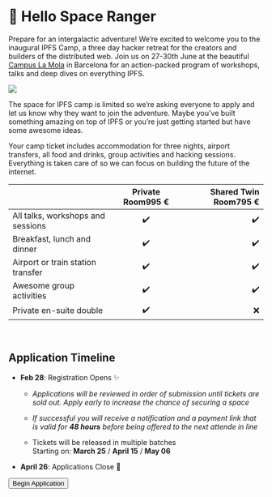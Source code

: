 


# 👋 Hello Space Ranger

<div className="mw7">

Prepare for an intergalactic adventure! We’re excited to welcome you to the inaugural IPFS Camp, a three day hacker retreat for the creators and builders of the distributed web. Join us on 27-30th June at the beautiful [Campus La Mola](https://www.chateauform.com/en/house/campus-la-mola/) in Barcelona for an action-packed program of workshops, talks and deep dives on everything IPFS.

![](https://ipfs.io/ipfs/QmUiucP3oRVnqvuM6hnrF9D5H6tRSeVhyWk6ggkhf4ebEH)

The space for IPFS camp is limited so we’re asking everyone to apply and let us know why they want to join the adventure. Maybe you’ve built something amazing on top of IPFS or you’re just getting started but have some awesome ideas.

Your camp ticket includes accommodation for three nights, airport transfers, all food and drinks, group activities and hacking sessions. Everything is taken care of so we can focus on building the future of the internet.

</div>

<div className="features pv4 mw7">

|                                   | <span className="mh2-ns tc">Private Room</span><span className="primary3 f3 tc db mv2 nowrap">995 €</span> | <span className="mh2-ns tc">Shared Twin Room</span><span className="primary3 f3 tc db mv2 nowrap">795 €</span> |
| --------------------------------- | :--------------------------------------------------------------------------------------------------------: | -------------------------------------------------------------------------------------------------------------: |
| All talks, workshops and sessions |                                                     ✔️                                                     |                                                                                                             ✔️ |
| Breakfast, lunch and dinner       |                                                     ✔️                                                     |                                                                                                             ✔️ |
| Airport or train station transfer |                                                     ✔️                                                     |                                                                                                             ✔️ |
| Awesome group activities          |                                                     ✔️                                                     |                                                                                                             ✔️ |
| Private en-suite double           |                                                     ✔️                                                     |                                                                                                             ❌ |

<br />

## Application Timeline

- **Feb 28**: Registration Opens ✨

  - _Applications will be reviewed in order of submission until tickets are sold out. Apply early to increase the chance of securing a space_

  - _If successful you will receive a notification and a payment link that is valid for **48 hours** before being offered to the next attende in line_

  - Tickets will be released in multiple batches<br/> Starting on: **March 25** / **April 15** / **May 06**

* **April 26**: Applications Close 🔏

<p className="pv2 db tc tl-ns">
  <Button size="large" href="https://goo.gl/forms/GmzwgMzfR0RUpfs13">
    <div className="tc">Begin Application</div>
  </Button>
</p>

</div>
